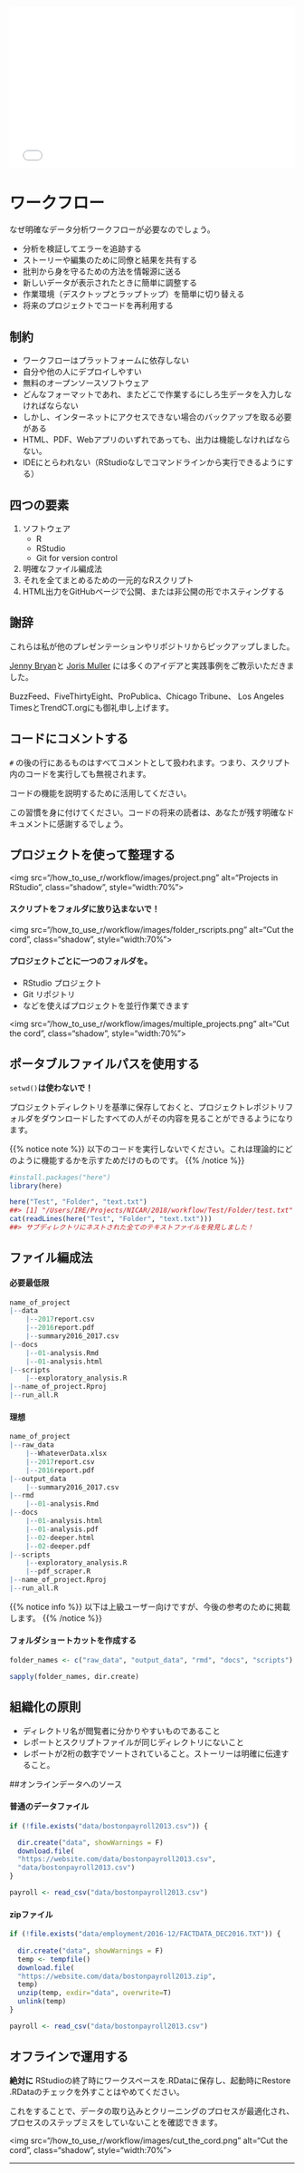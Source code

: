 
<div style="position: relative; padding-bottom: 56.25%; height: 0; overflow: hidden;">
  <iframe src="//www.youtube.com/embed/Ctbyp6JoDJM?t=3s" style="position: absolute; top: 0; left: 0; width: 100%; height: 100%; border:0; encrypted-media" allowfullscreen title="YouTube Video"></iframe>
</div>


# ワークフロー

なぜ明確なデータ分析ワークフローが必要なのでしょう。

- 分析を検証してエラーを追跡する
- ストーリーや編集のために同僚と結果を共有する
- 批判から身を守るための方法を情報源に送る
- 新しいデータが表示されたときに簡単に調整する
- 作業環境（デスクトップとラップトップ）を簡単に切り替える
- 将来のプロジェクトでコードを再利用する

## 制約

- ワークフローはプラットフォームに依存しない
- 自分や他の人にデプロイしやすい
- 無料のオープンソースソフトウェア
- どんなフォーマットであれ、またどこで作業するにしろ生データを入力しなければならない
- しかし、インターネットにアクセスできない場合のバックアップを取る必要がある
- HTML、PDF、Webアプリのいずれであっても、出力は機能しなければならない。
- IDEにとらわれない（RStudioなしでコマンドラインから実行できるようにする）

## 四つの要素

1. ソフトウェア
	* R
	* RStudio
	* Git for version control
2. 明確なファイル編成法
3. それを全てまとめるための一元的なRスクリプト
4. HTML出力をGitHubページで公開、または非公開の形でホスティングする


## 謝辞

これらは私が他のプレゼンテーションやリポジトリからピックアップしました。

[Jenny Bryan](https://github.com/jennybc)と [Joris Muller](http://blog.jom.link/) には多くのアイデアと実践事例をご教示いただきました。

BuzzFeed、FiveThirtyEight、ProPublica、Chicago Tribune、 Los Angeles TimesとTrendCT.orgにも御礼申し上げます。


## コードにコメントする

 `#` の後の行にあるものはすべてコメントとして扱われます。つまり、スクリプト内のコードを実行しても無視されます。

コードの機能を説明するために活用してください。

この習慣を身に付けてください。コードの将来の読者は、あなたが残す明確なドキュメントに感謝するでしょう。


## プロジェクトを使って整理する


<img src="/how_to_use_r/workflow/images/project.png" alt="Projects in RStudio", class="shadow", style="width:70%">

#### スクリプトをフォルダに放り込まないで！

<img src="/how_to_use_r/workflow/images/folder_rscripts.png" alt="Cut the cord", class="shadow", style="width:70%">

#### プロジェクトごとに一つのフォルダを。

- RStudio プロジェクト
- Git リポジトリ
- などを使えばプロジェクトを並行作業できます


<img src="/how_to_use_r/workflow/images/multiple_projects.png" alt="Cut the cord", class="shadow", style="width:70%">


## ポータブルファイルパスを使用する

 `setwd()`**は使わないで！**

プロジェクトディレクトリを基準に保存しておくと、プロジェクトレポジトリフォルダをダウンロードしたすべての人がその内容を見ることができるようになります。

{{% notice note %}}
以下のコードを実行しないでください。これは理論的にどのように機能するかを示すためだけのものです。
{{% /notice %}}

```r
#install.packages("here")
library(here)

here("Test", "Folder", "text.txt")
##> [1] "/Users/IRE/Projects/NICAR/2018/workflow/Test/Folder/test.txt"
cat(readLines(here("Test", "Folder", "text.txt")))
##> サブディレクトリにネストされた全てのテキストファイルを発見しました！
```

## ファイル編成法

#### 必要最低限

```r
name_of_project
|--data
    |--2017report.csv
    |--2016report.pdf
    |--summary2016_2017.csv
|--docs
    |--01-analysis.Rmd
    |--01-analysis.html
|--scripts
    |--exploratory_analysis.R
|--name_of_project.Rproj
|--run_all.R
```


#### 理想

```r
name_of_project
|--raw_data
    |--WhateverData.xlsx
    |--2017report.csv
    |--2016report.pdf
|--output_data
    |--summary2016_2017.csv
|--rmd
    |--01-analysis.Rmd
|--docs
    |--01-analysis.html
    |--01-analysis.pdf
    |--02-deeper.html
    |--02-deeper.pdf
|--scripts
    |--exploratory_analysis.R
    |--pdf_scraper.R
|--name_of_project.Rproj
|--run_all.R
```

{{% notice info %}}
以下は上級ユーザー向けですが、今後の参考のために掲載します。
{{% /notice %}}


#### フォルダショートカットを作成する

```r
folder_names <- c("raw_data", "output_data", "rmd", "docs", "scripts")

sapply(folder_names, dir.create)
```

## 組織化の原則

- ディレクトリ名が閲覧者に分かりやすいものであること
- レポートとスクリプトファイルが同じディレクトリにないこと
- レポートが2桁の数字でソートされていること。ストーリーは明確に伝達すること。


##オンラインデータへのソース

#### 普通のデータファイル
```r
if (!file.exists("data/bostonpayroll2013.csv")) {

  dir.create("data", showWarnings = F)
  download.file(
  "https://website.com/data/bostonpayroll2013.csv",
  "data/bostonpayroll2013.csv")
}

payroll <- read_csv("data/bostonpayroll2013.csv")
```

#### zipファイル
```r
if (!file.exists("data/employment/2016-12/FACTDATA_DEC2016.TXT")) {
  
  dir.create("data", showWarnings = F)
  temp <- tempfile()
  download.file(
  "https://website.com/data/bostonpayroll2013.zip",
  temp)
  unzip(temp, exdir="data", overwrite=T)
  unlink(temp)
}

payroll <- read_csv("data/bostonpayroll2013.csv")
```

## オフラインで運用する

**絶対に** RStudioの終了時にワークスペースを.RDataに保存し、起動時にRestore .RDataのチェックを外すことはやめてください。

これをすることで、データの取り込みとクリーニングのプロセスが最適化され、プロセスのステップミスをしていないことを確認できます。

<img src="/how_to_use_r/workflow/images/cut_the_cord.png" alt="Cut the cord", class="shadow", style="width:70%">


-----
